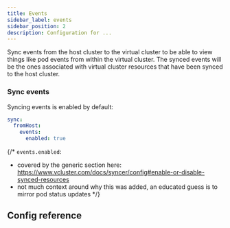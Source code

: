```yaml
---
title: Events
sidebar_label: events
sidebar_position: 2
description: Configuration for ...
---
```



Sync events from the host cluster to the virtual cluster to be able to view things like pod events from within the virtual cluster. The synced events will be the ones associated with virtual cluster resources that have been synced to the host cluster.

### Sync events
Syncing events is enabled by default:
```YAML
sync:
  fromHost:
    events:
      enabled: true
```

{/*
`events.enabled`:
- covered by the generic section here: https://www.vcluster.com/docs/syncer/config#enable-or-disable-synced-resources
- not much context around why this was added, an educated guess is to mirror pod status updates
*/}

## Config reference

<EnableSwitch/>
